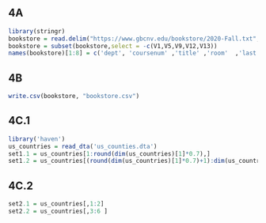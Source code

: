
## 4A

```r
library(stringr)
bookstore = read.delim("https://www.gbcnv.edu/bookstore/2020-Fall.txt",header=F)
bookstore = subset(bookstore,select = -c(V1,V5,V9,V12,V13))
names(bookstore)[1:8] = c('dept', 'coursenum' ,'title' ,'room'  ,'last' ,'first' ,'enrolled' ,'capacity')
```


## 4B

```r
write.csv(bookstore, "bookstore.csv")
```

## 4C.1

```r
library('haven')
us_countries = read_dta('us_counties.dta')
set1.1 = us_countries[1:round(dim(us_countries)[1]*0.7),]
set1.2 = us_countries[(round(dim(us_countries)[1]*0.7)+1):dim(us_countries)[1], ]
```


## 4C.2

```r

set2.1 = us_countries[,1:2]
set2.2 = us_countries[,3:6 ]

```
